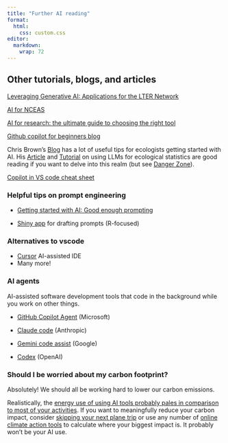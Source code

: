 ```yaml
---
title: "Further AI reading"
format:
  html:
    css: custom.css
editor: 
  markdown: 
    wrap: 72
---
```


## Other tutorials, blogs, and articles

[Leveraging Generative AI: Applications for the LTER
Network](https://lternet.edu/stories/leveraging-generative-ai-applications-for-the-lter-network/)

[AI for NCEAS](https://nceas-learning-hub.github.io/ai_for_nceas/)

[AI for research: the ultimate guide to choosing the right
tool](https://www.nature.com/articles/d41586-025-01069-0)

[Github copilot for beginners
blog](https://github.blog/ai-and-ml/github-copilot/github-for-beginners-how-to-get-started-with-github-copilot/)

Chris Brown's
[Blog](https://www.seascapemodels.org/bluecology_blog.html) has a lot of
useful tips for ecologists getting started with AI. His
[Article](https://doi.org/10.32942/X2CS80) and
[Tutorial](https://www.seascapemodels.org/rstats/2025/06/27/prompting-llms-quality-ecological-statistics.html)
on using LLMs for ecological statistics are good reading if you want to
delve into this realm (but see [Danger Zone](AI_3_Danger_zone.qmd)).

[Copilot in VS code cheat
sheet](https://code.visualstudio.com/docs/copilot/reference/copilot-vscode-features)

### Helpful tips on prompt engineering

-   [Getting started with AI: Good enough
    prompting](https://www.oneusefulthing.org/p/getting-started-with-ai-good-enough)

-   [Shiny app](https://jcheng.shinyapps.io/ellmer-assistant/) for
    drafting prompts (R-focused)

### Alternatives to vscode

-   [Cursor](https://cursor.com/features) AI-assisted IDE
-   Many more!

### AI agents

AI-assisted software development tools that code in the background while
you work on other things.

-   [GitHub Copilot
    Agent](https://code.visualstudio.com/docs/copilot/copilot-coding-agent)
    (Microsoft)

-   [Claude
    code](https://www.anthropic.com/claude-code?utm_source=google&utm_medium=paid_search_coder&utm_campaign=acq_code_us_q3&utm_term=ai%20development%20agent&gad_source=1&gad_campaignid=22795617257&gbraid=0AAAAA99jmqvVD7X-E8VhaZmqFVKbE-8u3&gclid=Cj0KCQjwndHEBhDVARIsAGh0g3CO73LVU889MkatKGOhQFT6g_kLNPmN1pp6TzySUKLOyTzHPyB5pCUaAoatEALw_wcB)
    (Anthropic)

-   [Gemini code assist](https://codeassist.google/) (Google)

-   [Codex](https://openai.com/index/introducing-codex/) (OpenAI)

### Should I be worried about my carbon footprint?

Absolutely! We should all be working hard to lower our carbon emissions. 

Realistically, the [energy use of using AI tools probably pales in comparison to most of your activities](https://www.sustainabilitybynumbers.com/p/ai-footprint-august-2025). If you want to meaningfully reduce your carbon impact, consider [skipping your next plane trip](https://noflyclimatesci.org/) or use any number of [online climate action tools](https://jointheshift.earth/) to calculate where your biggest impact is. It probably won't be your AI use.

